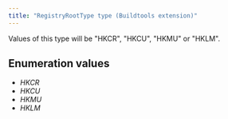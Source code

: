 ```yaml
---
title: "RegistryRootType type (Buildtools extension)"
---
```


Values of this type will be "HKCR", "HKCU", "HKMU" or "HKLM".

## Enumeration values

  - *HKCR*
  - *HKCU*
  - *HKMU*
  - *HKLM*
